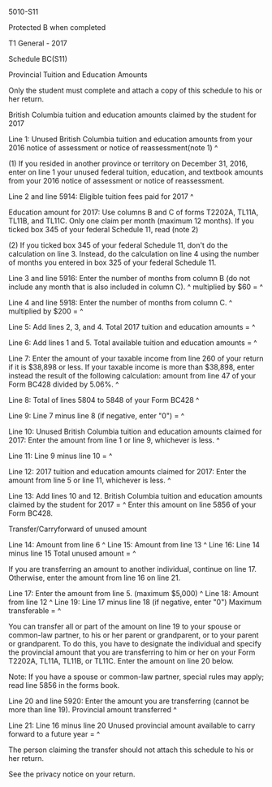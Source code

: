 ﻿5010-S11 
 
Protected B when completed 
 
T1 General - 2017 
 
Schedule BC(S11) 
 
Provincial Tuition and Education Amounts 
 
Only the student must complete and attach a copy of this schedule to his or 
her return. 
 
British Columbia tuition and education amounts claimed by the student for 
2017 
 
Line 1: Unused British Columbia tuition and education amounts from your 2016 
notice of assessment or notice of reassessment(note 1) ^
 
(1) If you resided in another province or territory on December 31, 2016, 
enter on line 1 your unused federal tuition, education, and textbook amounts 
from your 2016 notice of assessment or notice of reassessment. 
 
Line 2 and line 5914: Eligible tuition fees paid for 2017 ^
 
Education amount for 2017: Use columns B and C of forms T2202A, TL11A, TL11B, 
and TL11C. Only one claim per month (maximum 12 months). If you ticked box 
345 of your federal Schedule 11, read (note 2) 
 
(2) If you ticked box 345 of your federal Schedule 11, don't do the 
calculation on line 3. Instead, do the calculation on line 4 using the number 
of months you entered in box 325 of your federal Schedule 11. 
 
Line 3 and line 5916: Enter the number of months from column B (do not 
include any month that is also included in column C). ^
multiplied by $60 = ^
 
Line 4 and line 5918: Enter the number of months from column C. ^
multiplied by $200 = ^
 
Line 5: Add lines 2, 3, and 4. Total 2017 tuition and education amounts = ^
 
Line 6: Add lines 1 and 5. Total available tuition and education amounts = ^
 
Line 7: Enter the amount of your taxable income from line 260 of your return 
if it is $38,898 or less. If your taxable income is more than $38,898, enter 
instead the result of the following calculation: amount from line 47 of your 
Form BC428 divided by 5.06%. ^
 
Line 8: Total of lines 5804 to 5848 of your Form BC428 ^
 
Line 9: Line 7 minus line 8 (if negative, enter "0") = ^
 
Line 10: Unused British Columbia tuition and education amounts claimed for 
2017: Enter the amount from line 1 or line 9, whichever is less. ^
 
Line 11: Line 9 minus line 10 = ^
 
Line 12: 2017 tuition and education amounts claimed for 2017: 
Enter the amount from line 5 or line 11, whichever is less. ^
 
Line 13: Add lines 10 and 12. British Columbia tuition and education amounts 
claimed by the student for 2017 = ^
Enter this amount on line 5856 of your Form BC428. 
 
Transfer/Carryforward of unused amount 
 
Line 14: Amount from line 6 ^
Line 15: Amount from line 13 ^
Line 16: Line 14 minus line 15 Total unused amount = ^
 
If you are transferring an amount to another individual, continue on line 17. 
Otherwise, enter the amount from line 16 on line 21. 
 
Line 17: Enter the amount from line 5. (maximum $5,000) ^
Line 18: Amount from line 12 ^
Line 19: Line 17 minus line 18 (if negative, enter "0") Maximum transferable 
= ^
 
You can transfer all or part of the amount on line 19 to your spouse or 
common-law partner, to his or her parent or grandparent, or to your parent or 
grandparent. To do this, you have to designate the individual and specify the 
provincial amount that you are transferring to him or her on your Form 
T2202A, TL11A, TL11B, or TL11C. Enter the amount on line 20 below. 
 
Note: If you have a spouse or common-law partner, special rules may apply; 
read line 5856 in the forms book. 
 
Line 20 and line 5920: Enter the amount you are transferring (cannot be more 
than line 19). Provincial amount transferred ^
 
Line 21: Line 16 minus line 20 Unused provincial amount available to carry 
forward to a future year = ^
 
The person claiming the transfer should not attach this schedule to his or 
her return. 
 
See the privacy notice on your return.
